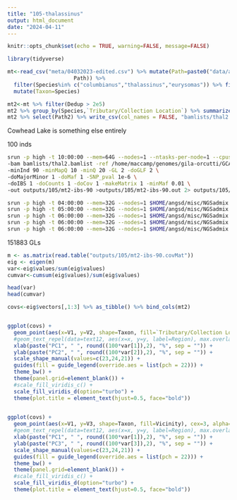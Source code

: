 ```yaml
---
title: "105-thalassinus"
output: html_document
date: "2024-04-11"
---
```


```r
knitr::opts_chunk$set(echo = TRUE, warning=FALSE, message=FALSE)
```

```r
library(tidyverse)
```

```r
mt<-read_csv("meta/04032023-edited.csv") %>% mutate(Path=paste0("data/align/",Ind,".sort.flt.bam"))  %>% mutate(Path2=ifelse(Dedup > 2e6, paste0("data/downsample/",Ind,".reduced.bam"),
                     Path)) %>%
  filter(Species%in% c("columbianus","thalassinus","eurysomas")) %>% filter(!`Tributary/Collection Location` %in% c("Bitner Ranch","Rock Creek","Horse Canyon","Thousand Creek Gorge","Cowhead Lake")) %>%
  mutate(Taxon=Species)

mt2<-mt %>% filter(Dedup > 2e5)
mt2 %>% group_by(Species,`Tributary/Collection Location`) %>% summarize(Count=n(), medianDedup=median(Dedup), meanDedup=mean(Dedup))
mt2 %>% select(Path2) %>% write_csv(col_names = FALSE, "bamlists/thal2.bamlist")
```


Cowhead Lake is something else entirely

100 inds

```sh
srun -p high -t 10:00:00 --mem=64G --nodes=1 --ntasks-per-node=1 --cpus-per-task=12  $HOME/angsd/angsd -P 12  \
-bam bamlists/thal2.bamlist -ref /home/maccamp/genomes/gila-orcutti/GCA_026230005.1_fGilOrc1.0.hap1_genomic.fna.gz \
-minInd 90 -minMapQ 10 -minQ 20 -GL 2 -doGLF 2 \
-doMajorMinor 1 -doMaf 1 -SNP_pval 1e-6 \
-doIBS 1 -doCounts 1 -doCov 1 -makeMatrix 1 -minMaf 0.01 \
-out outputs/105/mt2-ibs-90 >outputs/105/mt2-ibs-90.out 2> outputs/105/mt2-ibs-90.err &

srun -p high -t 04:00:00 --mem=32G --nodes=1 $HOME/angsd/misc/NGSadmix -P 12 -likes outputs/105/mt2-ibs-90.beagle.gz -K 2 -o outputs/105/mt2-K2 &
srun -p high -t 05:00:00 --mem=32G --nodes=1 $HOME/angsd/misc/NGSadmix -P 12 -likes outputs/105/mt2-ibs-90.beagle.gz -K 3 -o outputs/105/mt2-K3 &
srun -p high -t 06:00:00 --mem=32G --nodes=1 $HOME/angsd/misc/NGSadmix -P 12 -likes outputs/105/mt2-ibs-90.beagle.gz -K 4 -o outputs/105/mt2-K4 &
srun -p high -t 06:00:00 --mem=32G --nodes=1 $HOME/angsd/misc/NGSadmix -P 12 -likes outputs/105/mt2-ibs-90.beagle.gz -K 5 -o outputs/105/mt2-K5 &
srun -p high -t 06:00:00 --mem=32G --nodes=1 $HOME/angsd/misc/NGSadmix -P 12 -likes outputs/105/mt2-ibs-90.beagle.gz -K 6 -o outputs/105/mt2-K6 &

```

151883 GLs


```r
m <- as.matrix(read.table("outputs/105/mt2-ibs-90.covMat"))
eig <- eigen(m)
var<-eig$values/sum(eig$values)
cumvar<-cumsum(eig$values)/sum(eig$values)

head(var)
head(cumvar)
```


```r
covs<-eig$vectors[,1:3] %>% as_tibble() %>% bind_cols(mt2)


ggplot(covs) +
  geom_point(aes(x=V1, y=V2, shape=Taxon, fill=`Tributary/Collection Location`), cex=3, alpha=0.75) +
  #geom_text_repel(data=text12, aes(x=x, y=y, label=Region), max.overlaps = Inf) +
  xlab(paste("PC1", " ", round((100*var[1]),2), "%", sep = "")) +
  ylab(paste("PC2", " ", round((100*var[2]),2), "%", sep = "")) +
  scale_shape_manual(values=c(23,24,21)) +
  guides(fill = guide_legend(override.aes = list(pch = 22))) +
  theme_bw() +
  theme(panel.grid=element_blank()) +
  #scale_fill_viridis_c() +
  scale_fill_viridis_d(option="turbo") +
  theme(plot.title = element_text(hjust=0.5, face="bold")) 
  
```
```r
ggplot(covs) +
  geom_point(aes(x=V1, y=V3, shape=Taxon, fill=Vicinity), cex=3, alpha=0.75) +
  #geom_text_repel(data=text12, aes(x=x, y=y, label=Region), max.overlaps = Inf) +
  xlab(paste("PC1", " ", round((100*var[1]),2), "%", sep = "")) +
  ylab(paste("PC3", " ", round((100*var[3]),2), "%", sep = "")) +
  scale_shape_manual(values=c(23,24,21)) +
  guides(fill = guide_legend(override.aes = list(pch = 22))) +
  theme_bw() +
  theme(panel.grid=element_blank()) +
  #scale_fill_viridis_c() +
  scale_fill_viridis_d(option="turbo") +
  theme(plot.title = element_text(hjust=0.5, face="bold")) 
  
```